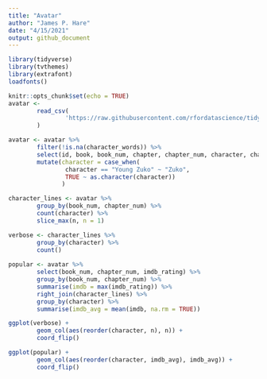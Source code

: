 ```yaml
---
title: "Avatar"
author: "James P. Hare"
date: "4/15/2021"
output: github_document
---
```


```r
library(tidyverse)
library(tvthemes)
library(extrafont)
loadfonts()

knitr::opts_chunk$set(echo = TRUE)
avatar <-
        read_csv(
                'https://raw.githubusercontent.com/rfordatascience/tidytuesday/master/data/2020/2020-08-11/avatar.csv'
        )
```


```r
avatar <- avatar %>%
        filter(!is.na(character_words)) %>% 
        select(id, book, book_num, chapter, chapter_num, character, character_words, imdb_rating) %>% 
        mutate(character = case_when(
                character == "Young Zuko" ~ "Zuko",
                TRUE ~ as.character(character))
               )
```

```r
character_lines <- avatar %>%
        group_by(book_num, chapter_num) %>%
        count(character) %>% 
        slice_max(n, n = 1)

verbose <- character_lines %>% 
        group_by(character) %>% 
        count()
        
popular <- avatar %>%
        select(book_num, chapter_num, imdb_rating) %>%
        group_by(book_num, chapter_num) %>%
        summarise(imdb = max(imdb_rating)) %>% 
        right_join(character_lines) %>% 
        group_by(character) %>% 
        summarise(imdb_avg = mean(imdb, na.rm = TRUE))
```

```r
ggplot(verbose) +
        geom_col(aes(reorder(character, n), n)) +
        coord_flip()
```


```r
ggplot(popular) +
        geom_col(aes(reorder(character, imdb_avg), imdb_avg)) +
        coord_flip()
```

